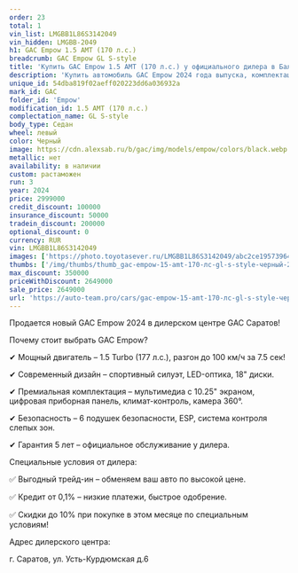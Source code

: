```yaml
---
order: 23
total: 1
vin_list: LMGBB1L86S3142049
vin_hidden: LMGBB-2049
h1: GAC Empow 1.5 AMT (170 л.с.)
breadcrumb: GAC Empow GL S-style
title: 'Купить GAC Empow 1.5 AMT (170 л.с.) у официального дилера в Балаково'
description: 'Купить автомобиль GAC Empow 2024 года выпуска, комплектация GL S-style, цвет - Черный, двигатель - 1.5 AMT (170 л.с.) у официального дилера в г. Балаково. Стоимость данного автомобиля GAC Empow – 2649000'
unique_id: 54dba819f02aeff020223dd6a036932a
mark_id: GAC
folder_id: 'Empow'
modification_id: 1.5 AMT (170 л.с.)
complectation_name: GL S-style
body_type: Седан
wheel: левый
color: Черный
image: https://cdn.alexsab.ru/b/gac/img/models/empow/colors/black.webp
metallic: нет
availability: в наличии
custom: растаможен
run: 3
year: 2024
price: 2999000
credit_discount: 100000
insurance_discount: 50000
tradein_discount: 200000
optional_discount: 0
currency: RUR
vin: LMGBB1L86S3142049
images: ['https://photo.toyotasever.ru/LMGBB1L86S3142049/abc2ce19573964aa15ffe8f939464d5b.jpeg', 'https://photo.toyotasever.ru/LMGBB1L86S3142049/e2f1e9dfa952b399fbdb237d5ce68027.jpeg', 'https://photo.toyotasever.ru/LMGBB1L86S3142049/93cc74343aa515c318ba6f9bba82eccf.jpeg', 'https://photo.toyotasever.ru/LMGBB1L86S3142049/4bd7957c9e634cc7b0adde6d8926c5fc.jpeg', 'https://photo.toyotasever.ru/LMGBB1L86S3142049/9b275aa00b49e0c8da57a403bd78dacb.jpeg', 'https://photo.toyotasever.ru/LMGBB1L86S3142049/bdb3cbea6e76653f492fc14b861991c6.jpeg', 'https://photo.toyotasever.ru/LMGBB1L86S3142049/1038bfd5cfb4608aaabd5c7d6e9c8a63.jpeg', 'https://photo.toyotasever.ru/LMGBB1L86S3142049/c63a5a0473aceb29c533d4f55db39af4.jpeg', 'https://photo.toyotasever.ru/LMGBB1L86S3142049/2ab3e6109773c296cb5d27213f6c1f3e.jpeg', 'https://photo.toyotasever.ru/LMGBB1L86S3142049/561a6258ddd8c44fa0251c3eec15865a.jpeg', 'https://photo.toyotasever.ru/LMGBB1L86S3142049/8d8bc23d09b1011862eab24d2eb4f6dd.jpeg', 'https://photo.toyotasever.ru/LMGBB1L86S3142049/a2eedb0a542908a571e6828de8ed5d37.jpeg', 'https://photo.toyotasever.ru/LMGBB1L86S3142049/a5b25a120af3f511e95d96a6c82b2f9e.jpeg', 'https://photo.toyotasever.ru/LMGBB1L86S3142049/835ab07c745a6dc5fbaea8cd5120827e.jpeg', 'https://photo.toyotasever.ru/LMGBB1L86S3142049/a6f301f439f88f0542bb5b74911af536.jpeg', 'https://photo.toyotasever.ru/LMGBB1L86S3142049/fd78d7aa5eb53abd722674961d5c0802.jpeg', 'https://photo.toyotasever.ru/LMGBB1L86S3142049/42dcd317136d47b0b0b1a29ce54873e9.jpeg', 'https://photo.toyotasever.ru/LMGBB1L86S3142049/8e53c7bb99bec730a9997a051454833a.jpeg', 'https://photo.toyotasever.ru/LMGBB1L86S3142049/4e4c795cdb6e37ae8d98a66df636f7b7.jpeg', 'https://photo.toyotasever.ru/LMGBB1L86S3142049/0757bdb3789345d90e36e3156d9c87fd.jpeg', 'https://photo.toyotasever.ru/LMGBB1L86S3142049/48daa0d48a790ade8495598b1cecb0e5.jpeg', 'https://photo.toyotasever.ru/LMGBB1L86S3142049/8cf40867ecf8c1770ffd716115883672.jpeg', 'https://photo.toyotasever.ru/LMGBB1L86S3142049/ac535cda82ec04b1dda931e6a526fc20.jpeg', 'https://photo.toyotasever.ru/LMGBB1L86S3142049/758272fdc98c496ff26da5bd1d139402.jpeg', 'https://photo.toyotasever.ru/LMGBB1L86S3142049/365f5666347dcfd4495274dfdbc4e5e4.jpeg', 'https://photo.toyotasever.ru/LMGBB1L86S3142049/04b3d8e3747831272e810b0dc3b3de93.jpeg', 'https://photo.toyotasever.ru/LMGBB1L86S3142049/70b1e7494184a322fe4a35f9eb2a5d06.jpeg', 'https://photo.toyotasever.ru/LMGBB1L86S3142049/06e5bb4d352f557d5e067ed2602f2762.jpeg', 'https://photo.toyotasever.ru/LMGBB1L86S3142049/b563a15862680544f314235997ab0577.jpeg', 'https://photo.toyotasever.ru/LMGBB1L86S3142049/117b17a8d57db91f1445f72d9a328aa8.jpeg', 'https://photo.toyotasever.ru/LMGBB1L86S3142049/c4130cbacaa696aab5557ce0618ad6c5.jpeg', 'https://photo.toyotasever.ru/LMGBB1L86S3142049/a3b6e20246a130f5c1a31d55f4b9710f.jpeg', 'https://photo.toyotasever.ru/LMGBB1L86S3142049/fb539784b7747d8fc15af3e0c7838318.jpeg', 'https://photo.toyotasever.ru/LMGBB1L86S3142049/76feecb59bfbf07848db81cac88fcd59.jpeg', 'https://photo.toyotasever.ru/LMGBB1L86S3142049/9a4872bd793d1592c87ed28708e0db87.jpeg']
thumbs: ['/img/thumbs/thumb_gac-empow-15-amt-170-лс-gl-s-style-черный-2024_64d5b_0.webp', '/img/thumbs/thumb_gac-empow-15-amt-170-лс-gl-s-style-черный-2024_68027_1.webp', '/img/thumbs/thumb_gac-empow-15-amt-170-лс-gl-s-style-черный-2024_2eccf_2.webp', '/img/thumbs/thumb_gac-empow-15-amt-170-лс-gl-s-style-черный-2024_6c5fc_3.webp', '/img/thumbs/thumb_gac-empow-15-amt-170-лс-gl-s-style-черный-2024_8dacb_4.webp']
max_discount: 350000
priceWithDiscount: 2649000
sale_price: 2649000
url: 'https://auto-team.pro/cars/gac-empow-15-amt-170-лс-gl-s-style-черный-2024/'
---
```

<p>
 Продается новый GAC Empow 2024 в дилерском центре GAC Саратов!
</p>
<p>
</p>
<p>
 Почему стоит выбрать GAC Empow?
</p>
<p>
 ✔ Мощный двигатель – 1.5 Turbo (177 л.с.), разгон до 100 км/ч за 7.5 сек!
</p>
<p>
 ✔ Современный дизайн – спортивный силуэт, LED-оптика, 18" диски.
</p>
<p>
 ✔ Премиальная комплектация – мультимедиа с 10.25" экраном, цифровая приборная панель, климат-контроль, камера 360°.
</p>
<p>
 ✔ Безопасность – 6 подушек безопасности, ESP, система контроля слепых зон.
</p>
<p>
 ✔ Гарантия 5 лет – официальное обслуживание у дилера.
</p>
<p>
</p>
<p>
</p>
<p>
 Специальные условия от дилера:
</p>
<p>
 ✅ Выгодный трейд-ин – обменяем ваш авто по высокой цене.
</p>
<p>
 ✅ Кредит от 0,1% – низкие платежи, быстрое одобрение.
</p>
<p>
 ✅ Скидки до 10% при покупке в этом месяце по специальным условиям!
</p>
<p>
</p>
<p>
 Адрес дилерского центра:
</p>
<p>
 г. Саратов, ул. Усть-Курдюмская д.6
</p>
